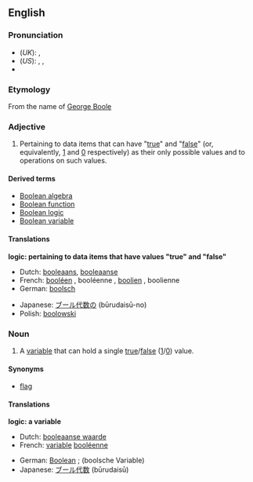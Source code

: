 {{See|boolean}}
==English==

{{wikipedia}}
===Pronunciation===
{{rfap|UK}}
*(''UK''): {{IPA|/ˈbuːliən/  ''or'' /buːˈliən/}} , {{SAMPA|/"bu:li@n/ ''or'' /bu:"li@n/}}
*(''US''): {{AHD|bo͞oʹliən ''or'' bo͞oliʹən}}, {{IPA|/ˈbuliən/  ''or'' /buˈliən/}} , {{SAMPA|/"buli@n/ ''or'' /bu"li@n/}}
*{{audio|en-us-Boolean.ogg|Audio (US)}}

===Etymology===
From the name of [[w:George Boole|George Boole]]

===Adjective===
{{en-adj|-}}

# {{cattag|logic|computing}} Pertaining to data items that can have "[[true]]" and "[[false]]" (or, equivalently, [[1]] and [[0]] respectively) as their only possible values and to operations on such values.

====Derived terms====
*[[Boolean algebra]]
*[[Boolean function]]
*[[Boolean logic]]
*[[Boolean variable]]

====Translations====
'''logic: pertaining to data items that have values "true" and "false"'''
{{top}}
*Dutch: [[booleaans]], [[booleaanse]]
*French: [[booléen]] {{m}}, booléenne {{f}}, [[boolien]] {{m}}, boolienne {{f}}
*German: [[boolsch]]
{{mid}}
*Japanese: [[ブール代数の]] (būrudaisū-no)
*Polish: [[boolowski]]
{{bottom}}

===Noun===
{{en-noun}}

# {{cattag|logic|computing}} A [[variable]] that can hold a single [[true]]/[[false]] ([[1]]/[[0]]) value.

====Synonyms====
*{{italbrac-colon|Boolean variable}} [[flag]]

====Translations====
'''logic: a variable'''
{{top}}
*Dutch: [[booleaanse waarde]]
*French: [[variable]] [[booléenne]] {{f}}
{{mid}}
*German: [[Boolean#German|Boolean]] {{m}}; (boolsche Variable) {{f}}
*Japanese: [[ブール代数]] (būrudaisū)
{{bottom}}